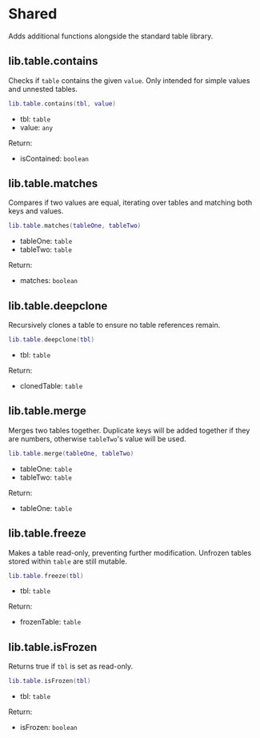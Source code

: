 # Shared

Adds additional functions alongside the standard table library.

## lib.table.contains

Checks if `table` contains the given `value`. Only intended for simple values and unnested tables.

```lua copy
lib.table.contains(tbl, value)
```

- tbl: `table`
- value: `any`

Return:
- isContained: `boolean`

## lib.table.matches

Compares if two values are equal, iterating over tables and matching both keys and values.

```lua copy
lib.table.matches(tableOne, tableTwo)
```

- tableOne: `table`
- tableTwo: `table`

Return:
- matches: `boolean`

## lib.table.deepclone

Recursively clones a table to ensure no table references remain.

```lua copy
lib.table.deepclone(tbl)
```

- tbl: `table`

Return:
- clonedTable: `table`

## lib.table.merge

Merges two tables together. Duplicate keys will be added together if they are numbers, otherwise `tableTwo`'s value will be used.

```lua copy
lib.table.merge(tableOne, tableTwo)
```

- tableOne: `table`
- tableTwo: `table`

Return:
- tableOne: `table`

## lib.table.freeze

Makes a table read-only, preventing further modification. Unfrozen tables stored within `table` are still mutable.

```lua copy
lib.table.freeze(tbl)
```

- tbl: `table`

Return:
- frozenTable: `table`

## lib.table.isFrozen

Returns true if `tbl` is set as read-only.

```lua copy
lib.table.isFrozen(tbl)
```

- tbl: `table`

Return:
- isFrozen: `boolean`
